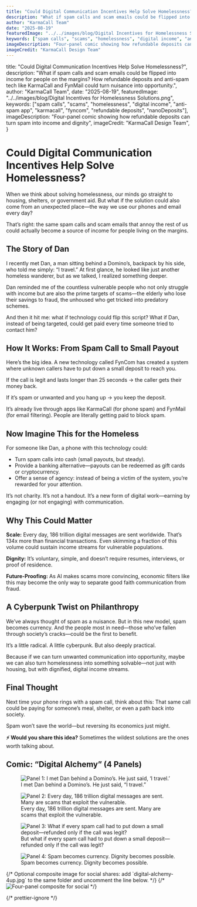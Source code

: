 ```yaml
---
title: "Could Digital Communication Incentives Help Solve Homelessness?"
description: "What if spam calls and scam emails could be flipped into income for people on the margins? How refundable deposits and anti-spam tech like KarmaCall and FynMail could turn nuisance into opportunity."
author: "KarmaCall Team"
date: "2025-08-19"
featuredImage: "../../images/blog/Digital Incentives for Homelessness Solutions.png"
keywords: ["spam calls", "scams", "homelessness", "digital income", "anti-spam app", "karmacall", "fyncom", "refundable deposits", "nanoDeposits"]
imageDescription: "Four-panel comic showing how refundable deposits can turn spam into income and dignity"
imageCredit: "KarmaCall Design Team"
---
```



  title: "Could Digital Communication Incentives Help Solve Homelessness?",
  description:
    "What if spam calls and scam emails could be flipped into income for people on the margins? How refundable deposits and anti-spam tech like KarmaCall and FynMail could turn nuisance into opportunity.",
  author: "KarmaCall Team",
  date: "2025-08-19",
  featuredImage: "../../images/blog/Digital Incentives for Homelessness Solutions.png",
  keywords: ["spam calls", "scams", "homelessness", "digital income", "anti-spam app", "karmacall", "fyncom", "refundable deposits", "nanoDeposits"],
  imageDescription: "Four-panel comic showing how refundable deposits can turn spam into income and dignity",
  imageCredit: "KarmaCall Design Team",
}

<Wrapper seo={meta}>

# Could Digital Communication Incentives Help Solve Homelessness?

When we think about solving homelessness, our minds go straight to housing, shelters, or government aid. But what if the solution could also come from an unexpected place—the way we use our phones and email every day?

That’s right: the same spam calls and scam emails that annoy the rest of us could actually become a source of income for people living on the margins.

## The Story of Dan

I recently met Dan, a man sitting behind a Domino’s, backpack by his side, who told me simply: “I travel.” At first glance, he looked like just another homeless wanderer, but as we talked, I realized something deeper.

Dan reminded me of the countless vulnerable people who not only struggle with income but are also the prime targets of scams—the elderly who lose their savings to fraud, the unhoused who get tricked into predatory schemes.

And then it hit me: what if technology could flip this script? What if Dan, instead of being targeted, could get paid every time someone tried to contact him?

## How It Works: From Spam Call to Small Payout

Here’s the big idea. A new technology called FynCom has created a system where unknown callers have to put down a small deposit to reach you.

If the call is legit and lasts longer than 25 seconds → the caller gets their money back.

If it’s spam or unwanted and you hang up → you keep the deposit.

It’s already live through apps like <Link to="/">KarmaCall</Link> (for phone spam) and <Link to="/fyncom-filters-email-edition">FynMail</Link> (for email filtering). People are literally getting paid to block spam.

## Now Imagine This for the Homeless

For someone like Dan, a phone with this technology could:

- Turn spam calls into cash (small payouts, but steady).
- Provide a banking alternative—payouts can be redeemed as gift cards or cryptocurrency.
- Offer a sense of agency: instead of being a victim of the system, you’re rewarded for your attention.

It’s not charity. It’s not a handout. It’s a new form of digital work—earning by engaging (or not engaging) with communication.

## Why This Could Matter

**Scale:** Every day, 186 trillion digital messages are sent worldwide. That’s 134x more than financial transactions. Even skimming a fraction of this volume could sustain income streams for vulnerable populations.

**Dignity:** It’s voluntary, simple, and doesn’t require resumes, interviews, or proof of residence.

**Future-Proofing:** As AI makes scams more convincing, economic filters like this may become the only way to separate good faith communication from fraud.

## A Cyberpunk Twist on Philanthropy

We’ve always thought of spam as a nuisance. But in this new model, spam becomes currency. And the people most in need—those who’ve fallen through society’s cracks—could be the first to benefit.

It’s a little radical. A little cyberpunk. But also deeply practical.

Because if we can turn unwanted communication into opportunity, maybe we can also turn homelessness into something solvable—not just with housing, but with dignified, digital income streams.

## Final Thought

Next time your phone rings with a spam call, think about this: That same call could be paying for someone’s meal, shelter, or even a path back into society.

Spam won’t save the world—but reversing its economics just might.

**⚡ Would you share this idea?** Sometimes the wildest solutions are the ones worth talking about.

## Comic: “Digital Alchemy” (4 Panels)

<div style={{ display: "grid", gridTemplateColumns: "repeat(2, 1fr)", gap: "12px", margin: "20px 0" }}>
  <figure style={{ margin: 0 }}>
    <img src={panel1} alt="Panel 1: I met Dan behind a Domino’s. He just said, ‘I travel.’" style={{ width: "100%", height: "auto", borderRadius: "6px" }} />
    <figcaption style={{ fontSize: "0.9rem", opacity: 0.8 }}>I met Dan behind a Domino’s. He just said, “I travel.”</figcaption>
  </figure>
  <figure style={{ margin: 0 }}>
    <img
      src={panel2}
      alt="Panel 2: Every day, 186 trillion digital messages are sent. Many are scams that exploit the vulnerable."
      style={{ width: "100%", height: "auto", borderRadius: "6px" }}
    />
    <figcaption style={{ fontSize: "0.9rem", opacity: 0.8 }}>
      Every day, 186 trillion digital messages are sent. Many are scams that exploit the vulnerable.
    </figcaption>
  </figure>
  <figure style={{ margin: 0 }}>
    <img
      src={panel3}
      alt="Panel 3: What if every spam call had to put down a small deposit—refunded only if the call was legit?"
      style={{ width: "100%", height: "auto", borderRadius: "6px" }}
    />
    <figcaption style={{ fontSize: "0.9rem", opacity: 0.8 }}>
      But what if every spam call had to put down a small deposit—refunded only if the call was legit?
    </figcaption>
  </figure>
  <figure style={{ margin: 0 }}>
    <img src={panel4} alt="Panel 4: Spam becomes currency. Dignity becomes possible." style={{ width: "100%", height: "auto", borderRadius: "6px" }} />
    <figcaption style={{ fontSize: "0.9rem", opacity: 0.8 }}>Spam becomes currency. Dignity becomes possible.</figcaption>
  </figure>
  {/* Optional composite image for social shares: add `digital-alchemy-4up.jpg` to the same folder and uncomment the line below. */}
  {/* <img src="/images/blog/digital-alchemy-4up.jpg" alt="Four-panel composite for social" style={{ gridColumn: "1 / -1", width: "100%", height: "auto", borderRadius: "6px" }} /> */}
</div>

{/* prettier-ignore */}
<div className="button-container" style={{ marginTop: "1.5rem" }}>
  <DownloadKarmacallButton />
</div>
<br />

</Wrapper>
